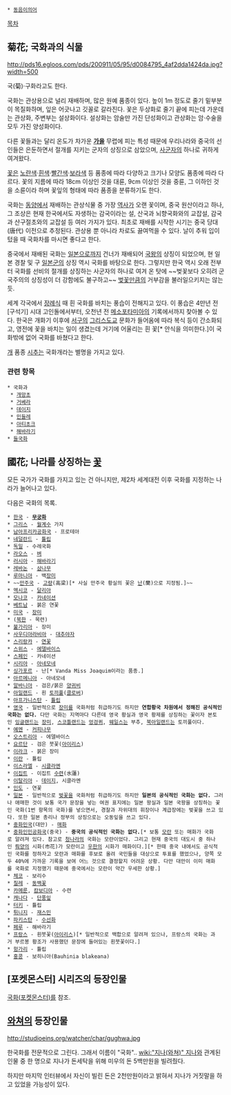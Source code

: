  * [[동음이의어]]

[[목차]]
== 菊花; 국화과의 식물 ==
http://pds16.egloos.com/pds/200911/05/95/d0084795_4af2dda1424da.jpg?width=500

국(菊)·구화라고도 한다.

국화는 관상용으로 널리 재배하며, 많은 원예 품종이 있다. 높이 1m 정도로 줄기 밑부분이 목질화하며, 잎은 어긋나고 깃꼴로 갈라진다. 꽃은 두상화로 줄기 끝에 피는데 가운데는 관상화, 주변부는 설상화이다. 설상화는 암술만 가진 단성화이고 관상화는 암·수술을 모두 가진 양성화이다.

다른 꽃들과는 달리 온도가 차가운 '''[[가을]]''' 무렵에 피는 특성 때문에 우리나라와 중국의 선인들은 은둔하면서 절개를 지키는 군자의 상징으로 삼았으며, [[사군자]]의 하나로 귀하게 여겨왔다.

[[꽃]]은 [[노란색]]·[[흰색]]·[[빨간색]]·[[보라색]] 등 품종에 따라 다양하고 크기나 모양도 품종에 따라 다르다. 꽃의 지름에 따라 18cm 이상인 것을 대륜, 9cm 이상인 것을 중륜, 그 이하인 것을 소륜이라 하며 꽃잎의 형태에 따라 품종을 분류하기도 한다.

국화는 [[동양]]에서 재배하는 관상식물 중 가장 [[역사]]가 오랜 꽃이며, 중국 원산이라고 하나, 그 조상은 현재 한국에서도 자생하는 감국이라는 설, 산국과 뇌향국화와의 교잡설, 감국과 산구절초와의 교잡설 등 여러 가지가 있다. 최초로 재배를 시작한 시기는 중국 당대(唐代) 이전으로 추정된다. 관상용 뿐 아니라 차로도 끓여먹을 수 있다. 날이 추워 입이 텄을 때 국화차를 마시면 좋다고 한다.

중국에서 재배된 국화는 [[일본]]으로까지 건너가 재배되어 [[국왕]]의 상징이 되었으며, 현 일본 경찰 및 구 [[일본군]]의 상징 역시 국화를 바탕으로 한다. 그렇지만 한국 역시 오래 전부터 국화를 선비의 절개를 상징하는 사군자의 하나로 여겨 온 탓에 ~~벚꽃보다 오히려 군국주의의 상징성이 더 강함에도 불구하고~~ [[벚꽃]]만큼의 거부감을 불러일으키지는 않는 듯.

세계 각국에서 [[장례]]식 때 흰 국화를 바치는 풍습이 전해지고 있다. 이 풍습은 4만년 전 [구석기] 시대 고인돌에서부터, 오천년 전 [[메소포타미아]]의 기록에서까지 찾아볼 수 있다. 한국은 개화기 이후에 [[서구]]의 [[그리스도교]] 문화가 들어옴에 따라 복식 등이 간소화되고, 영전에 꽃을 바치는 일이 생겼는데 거기에 어울리는 흰 꽃[* 안식을 의미한다.]이 국화밖에 없어 국화를 바쳤다고 한다.

[[개]] 품종 [[시추]]는 국화개라는 별명을 가지고 있다.

=== 관련 항목 ===
 * 국화과
  * [[개망초]]
  * [[거베라]]
  * [[데이지]]
  * [[민들레]]
  * [[아티초크]]
  * [[해바라기]]
 * [[들국화]]

== 國花; 나라를 상징하는 [[꽃]] ==
모든 국가가 국화를 가지고 있는 건 아니지만, 제2차 세계대전 이후 국화를 지정하는 나라가 늘어나고 있다.

다음은 국화의 목록.

 * [[한국]] - '''[[무궁화]]'''
 * [[그리스]] - [[월계수]] 가지
 * [[남아프리카공화국]] - 프로테아
 * [[네덜란드]] - [[튤립]]
 * [[독일]] - 수레국화
 * [[라오스]] - [[벼]]
 * [[러시아]] - [[해바라기]]
 * [[레바논]] - [[삼나무]]
 * [[루마니아]] - 백[[장미]]
 * ~~[[만주국]] - [[고량]](高梁)[* 사실 만주국 황실의 꽃은 [[난]](蘭)으로 지정됨.]~~
 * [[멕시코]] - [[달리아]]
 * [[모나코]] - [[카네이션]]
 * [[베트남]] - 붉은 연꽃
 * [[미국]] - [[장미]]
 * ([[북한]] - 목련)
 * [[불가리아]] - 장미
 * [[사우디아라비아]] - [[대추야자]]
 * [[스리랑카]] - [[연꽃]]
 * [[스위스]] - [[에델바이스]]
 * [[스페인]] - 카네이션
 * [[시리아]] - [[아네모네]]
 * [[싱가포르]] - 난[* Vanda Miss Joaquim이라는 품종.]
 * [[아르메니아]] - 아네모네
 * [[알바니아]] - 검은/붉은 [[양귀비]]
 * [[아일랜드]] - 흰 [[토끼풀]]([[클로버]])
 * [[아프가니스탄]] - [[튤립]]
 * [[영국]] - 일반적으로 [[장미]]를 국화처럼 취급하기도 하지만 '''연합황국 차원에서 정해진 공식적인 국화는 없다.''' 다만 국화는 지역마다 다른데 영국 황실과 영국 황제를 상징하는 꽃이자 본토인 [[잉글랜드]]는 [[장미]], [[스코틀랜드]]는 [[엉겅퀴]], [[웨일스]]는 부추, [[북아일랜드]]는 토끼풀이다.
 * [[예멘]] - [[커피]]나무
 * [[오스트리아]] - 에델바이스
 * [[요르단]] - 검은 붓꽃([[아이리스]])
 * [[이라크]] - 붉은 장미
 * [[이란]] - 튤립
 * [[이스라엘]] - [[시클라멘]]
 * [[이집트]] - 이집트 [[수련]](水蓮)
 * [[이탈리아]] - [[데이지]], 시클라멘
 * [[인도]] - 연꽃
 * [[일본]] - 일반적으로 [[벚꽃]]을 국화처럼 취급하기도 하지만 '''일본의 공식적인 국화는 없다.''' 그러나 애매한 것이 보통 국가 문장을 넣는 여권 표지에는 일본 왕실과 일본 국왕을 상징하는 꽃인 국화(1번 항목의 국화)를 넣으면서, 경찰과 자위대의 휘장이나 계급장에는 벚꽃을 쓰고 있다. 또한 일본 총리나 정부의 상징으로는 오동잎을 쓰고 있다.
 * [[중화민국]](대만) - [[매화]]
 * [[중화인민공화국]](중국) - '''중국의 공식적인 국화는 없다.'''[* 보통 [[모란]] 또는 매화가 국화로 알려져 있다. 참고로 [[청나라]]의 국화는 모란이었다. 그리고 현재 중국의 대도시 중 하나인 [[뤄양]]의 시화(市花)가 모란이고 [[우한]]의 시화가 매화이다.][* 한때 중국 내에서도 공식적인 국화를 정하자고 모란과 매화를 후보로 올려 국민들을 대상으로 투표를 했었으나, 양쪽 모두 40%에 가까운 기록을 보여 어느 것으로 결정할지 어려운 상황. 다만 대만이 이미 매화를 국화로 지정했기 때문에 중국에서는 모란이 약간 우세한 상황.]
 * [[체코]] - 보리수
 * [[칠레]] - [[동백꽃]]
 * [[카메룬]], [[캄보디아]] - 수련
 * [[캐나다]] - [[단풍]]잎
 * [[터키]] - 튤립
 * [[튀니지]] - [[재스민]]
 * [[파키스탄]] - [[수선화]]
 * [[페루]] - 해바라기
 * [[프랑스]] - 흰붓꽃([[아이리스]])[* 일반적으로 백합으로 알려져 있으나, 프랑스의 국화는 과거 부르봉 황조가 사용했던 문장에 들어있는 흰붓꽃이다.]
 * [[헝가리]] - 튤립
 * [[홍콩]] - 보히니아(Bauhinia blakeana)

== [포켓몬스터] 시리즈의 등장인물 ==
[[국화(포켓몬스터)]]를 참조.

== [[와쳐]]의 등장인물 ==
http://studioeins.org/watcher/char/gughwa.jpg

한국화를 전문적으로 그린다. 그래서 이름이 "국화".. [[wiki:"지나(와쳐)" 지나]]와 관계된 인물 중 한 명으로 지나가 돈세탁을 위해 미우의 돈 5백만원을 빌려줬다.

하지만 마지막 인터뷰에서 자신이 빌린 돈은 2천만원이라고 밝혀서 지나가 거짓말을 하고 있었을 가능성이 있다.

